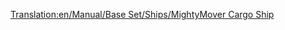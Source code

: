 [[Translation:en/Manual/Base Set/Ships/MightyMover Cargo Ship]]

{{en/Ships|Name=MightyMover Cargo Ship
|Image=[[File:en/Toylandcargoship.png|MightyMover Cargo Ship]]
|Cost=£24,375 ($48,750)
|Speed=24 km/h (15 mph)
|Annual=£2,460 ($4,920)
|Designed=1946
|Lifespan=30
|Capacity=160 bags of sweets
|Description=Refitable to all but passengers.
|Real-life=Fictional.
}}